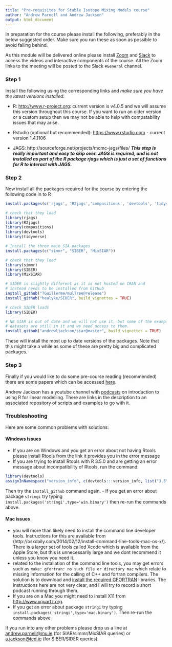 ```yaml
---
title: "Pre-requisites for Stable Isotope Mixing Models course"
author: "Andrew Parnell and Andrew Jackson"
output: html_document
---
```


In preparation for the course please install the following, preferably in the below suggested order. Make sure you run these as soon as possible to avoid falling behind.

As this module will be delivered online please install [Zoom](https://www.zoom.us) and [Slack](https://slack.com) to access the videos and interactive components of the course. All the Zoom links to the meeting will be posted to the Slack `#General` channel.

### Step 1

Install the following using the corresponding links and *make sure you have the latest versions installed*:

-	R: [http://www.r-project.org](http://www.r-project.org): current version is v4.0.5 and we will assume this version throughout this course. If you want to run an older version or a custom setup then we may not be able to help with compatability issues that may arise.

-	Rstudio (optional but recommended): [https://www.rstudio.com](https://www.rstudio.com) - current version  1.4.1106

-	JAGS: http://sourceforge.net/projects/mcmc-jags/files/ **_This step is really important and easy to skip over. JAGS is required, and is not installed as part of the R package rjags which is just a set of functions for R to interact with JAGS._**

### Step 2

Now install all the packages required for the course by entering the following code in to R

```r
install.packages(c('rjags', 'R2jags','compositions', 'devtools', 'tidyverse', 'vegan', 'ellipse'))

# check that they load
library(rjags)
library(R2jags)
library(compositions)
library(devtools) 
library(tidyverse)

# Install the three main SIA packages
install.packages(c("simmr", "SIBER", "MixSIAR"))

# check that they load
library(simmr)
library(SIBER)
library(MixSIAR)

# SIDER is slightly different as it is not hosted on CRAN and 
# instead needs to be installed from GitHub
install_github("TGuillerme/mulTree@release")
install_github("healyke/SIDER", build_vignettes = TRUE) 

# check SIDER loads
library(SIDER)

# NB SIAR is out of date and we will not use it, but some of the example
# datasets are still in it and we need access to them.
install_github("andrewljackson/siar@master", build_vignettes = TRUE)

```

These will install the most up to date versions of the packages. Note that this might take a while as some of these are pretty big and complicated packages.

 
### Step 3
 
Finally if you would like to do some pre-course reading (recommended) there are some papers which can be accessed [here](https://github.com/andrewcparnell/simms_course/tree/master/papers).

Andrew Jackson has a youtube channel with [podcasts](https://www.youtube.com/playlist?list=PLXXzyqr0tEhPRNDuEQ6wcvMcpAkGRjVqs) on introduction to using R for linear modelling. There are links in the description to an associated repository of scripts and examples to go with it.  


### Troubleshooting

Here are some common problems with solutions:

#### Windows issues

  - If you are on Windows and you get an error about not having Rtools please install Rtools from the link it provides you in the error message
  - If you are trying to install Rtools with R 3.5.0 and are getting an error message about incompatibility of Rtools, run the command:
```r
library(devtools)
assignInNamespace("version_info", c(devtools:::version_info, list("3.5" = list(version_min = "3.3.0", version_max = "99.99.99", path = "bin"))), "devtools")
```
Then try the `install_github` command again.
- If you get an error about package `stringi` try typing `install.packages('stringi',type='win.binary')` then re-run the commands above.
  

#### Mac issues

  - you will more than likely need to install the command line developer tools. Instructions for this are available from (http://osxdaily.com/2014/02/12/install-command-line-tools-mac-os-x/). There is a larger set of tools called Xcode which is available from the Apple Store, but this is unnecessarily large and we dont recommend it unless you know you need it.
  - related to the installation of the command line tools, you may get errors such as `make: gfortran: no such file or directory mac` which relate to missing information for the calling of C++ and fortran compilers. The solution is to download and [install the required GFORTRAN](https://thecoatlessprofessor.com/programming/cpp/r-compiler-tools-for-rcpp-on-macos/) libraries. The instructions here are not very clear, and I will try to record a short podcast running through them.
  - If you are on a Mac you might need to install X11 from [http://www.xquartz.org](http://www.xquartz.org). 
  - If you get an error about package `stringi` try typing `install.packages('stringi',type='mac.binary')`. Then re-run the commands above
  <!-- - If you get some errors about `pandoc` when installing simmr leave out the `build_vignettes=TRUE` argument -->


If you run into any other problems please drop us a line at <andrew.parnell@mu.ie> (for SIAR/simmr/MixSIAR queries) or <a.jackson@tcd.ie> (for SIBER/SIDER queries).

